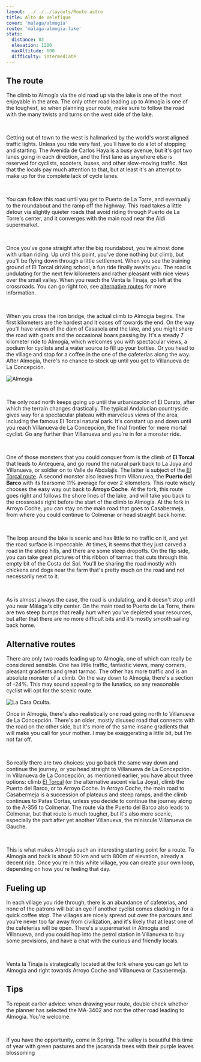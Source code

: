 ```yaml
---
layout: ../../../layouts/Route.astro
title: Alto de Velefique
cover: 'malaga/almogia'
route: 'malaga-almogia-lake'
stats:
  distance: 83
  elevation: 1200
  maxAltitude: 600
  difficulty: intermediate
---
```


## The route

The climb to Almogía via the old road up via the lake is one of the most enjoyable in the area.
The only other road leading up to Almogía is one of the toughest, so when planning your route, make sure to follow the road with the many twists and turns on the west side of the lake.

&nbsp;

Getting out of town to the west is hallmarked by the world's worst aligned traffic lights. Unless you ride very fast, you'll have to do a lot of stopping and starting.
The Avenida de Carlos Haya is a busy avenue, but it's got two lanes going in each direction, and the first lane as anywhere else is reserved for cyclists, scooters, buses, and other slow-moving traffic. 
Not that the locals pay much attention to that, but at least it's an attempt to make up for the complete lack of cycle lanes.

&nbsp;

You can follow this road until you get to Puerto de La Torre, and eventually to the roundabout and the ramp off the highway.
This road takes a little detour via slightly quieter roads that avoid riding through Puerto de La Torre's center, and it converges with the main road near the Aldi supermarket.

&nbsp;

Once you've gone straight after the big roundabout, you're almost done with urban riding.
Up until this point, you've done nothing but climb, but you'll be flying down through a little settlement. 
When you see the training ground of El Torcal driving school, a fun ride finally awaits you.
The road is undulating for the next few kilometers and rather pleasant with nice views over the small valley.
When you reach the Venta la Tinaja, go left at the crossroads. You can go right too, see [alternative routes](#alternative-routes) for more information.

&nbsp;

When you cross the iron bridge, the actual climb to Almogía begins. The first kilometers are the hardest and it eases off towards the end.
On the way you'll have views of the dam of Casasola and the lake, and you might share the road with goats and the occasional boars passing by.
It's a steady 7 kilometer ride to Almogía, which welcomes you with spectacular views, a podium for cyclists and a water source to fill up your bottles. 
Or you head to the village and stop for a coffee in the one of the cafeterías along the way. After Almogía, there's no chance to stock up until you get to Villanueva de La Concepción.

<img
  src="/routes/almogia/climb.png"
  alt="Almogia"
  class="mt-4 mb-8"
  height={800}
/>

&nbsp;

The only road north keeps going up until the urbanización of El Curato, after which the terrain changes drastically.
The typical Andalucian countryside gives way for a spectacular plateau with marvelous views of the area, including the famous El Torcal natural park. 
It's constant up and down until you reach Villanueva de La Concepción, the final frontier for mere mortal cyclist. Go any further than Villanueva and you're in for a monster ride.

&nbsp;

One of those monsters that you could conquer from is the climb of **El Torcal** that leads to Antequera, and go round the natural park back to La Joya and Villanueva, or soldier on to Valle de Abdalajís.
The latter is subject of the [El Torcal route](/destinations/malaga/torcal). A second monster also leaves from Villanuvea, the **Puerto del Barco** with its fearsome 11% average for over 2 kilometers.
This route wisely chooses the easy way out back to **Arroyo Coche**. At the fork, this route goes right and follows the shore lines of the lake, and will take you back to the crossroads right before the start of the climb to Almogía.
At the fork in Arroyo Coche, you can stay on the main road that goes to Casabermeja, from where you could continue to Colmenar or head straight back home.

&nbsp;

The loop around the lake is scenic and has little to no traffic on it, and yet the road surface is impeccable.
At times, it seems that they just carved a road in the steep hills, and there are some steep dropoffs. 
On the flip side, you can take great pictures of this ribbon of tarmac that cuts through this empty bit of the Costa del Sol.
You'll be sharing the road mostly with chickens and dogs near the farm that's pretty much on the road and not necessarily next to it.

&nbsp;

As is almost always the case, the road is undulating, and it doesn't stop until you near Málaga's city center.
On the main road to Puerto de La Torre, there are two steep bumps that really hurt when you've depleted your resources, but after that there are no more difficult bits and it's mostly smooth sailing back home.


## Alternative routes

There are only two roads leading up to Almogía, one of which can really be considered sensible. One has little traffic, fantastic views, many corners, pleasant gradients and great tarmac.
The other has more traffic and is an absolute monster of a climb. On the way down to Almogía, there's a section of -24%. 
This may sound appealing to the lunatics, so any reasonable cyclist will opt for the scenic route.

<img
  src="/routes/almogia/climb-2.webp"
  alt="La Cara Oculta."
  class="mt-4 mb-8"
  height={200}
  width={750}
/>

Once in Almogía, there's also realistically one road going north to Villanueva de La Concepción. 
There's an older, mostly disused road that connects with the road on the other side, but it's more of the same insane gradients that will make you call for your mother.
I may be exaggerating a little bit, but I'm not far off.

&nbsp;

So really there are two choices: you go back the same way down and continue the journey, or you head straight to Villanueva de La Concepción.
In Villanueva de La Concepción, as mentioned earlier, you have about three options: climb [El Torcal](/destinations/malaga/torcal) (or the alternative ascent via La Joya), climb the Puerto del Barco, or to Arroyo Coche. 
In Arroyo Coche, the main road to Casabermeja is a succession of plateaus and steep ramps, and the climb continues to Patas Cortas, unless you decide to continue the journey along to the A-356 to Colmenar.
The route via the Puerto del Barco also leads to Colmenar, but that route is much tougher, but it's also more scenic, especially the part after yet another Villanueva, the miniscule Villanueva de Gauche.

&nbsp;

This is what makes Almogía such an interesting starting point for a route. To Almogía and back is about 50 km and with 800m of elevation, already a decent ride.
Once you're in this white village, you can create your own loop, depending on how you're feeling that day.

## Fueling up

In each village you ride through, there is an abundance of cafeterías, and none of the patrons will bat an eye if another cyclist comes clacking in for a quick coffee stop.
The villages are nicely spread out over the parcours and you're never too far away from civilization, and it's likely that at least one of the cafeterías will be open.
There's a supermarket in Almogía and Villanueva, and you could hop into the petrol station in Villanueva to buy some provisions, and have a chat with the curious and friendly locals.

&nbsp;

Venta la Tinaja is strategically located at the fork where you can go left to Almogía and right towards Arroyo Coche and Villanueva or Casabermeja.

## Tips

To repeat earlier advice: when drawing your route, double check whether the planner has selected the MA-3402 and not the other road leading to Almogía. 
You're welcome.

&nbsp;

If you have the opportunity, come in Spring. The valley is beautiful this time of year with green pastures and the jacaranda trees with their purple leaves blossoming